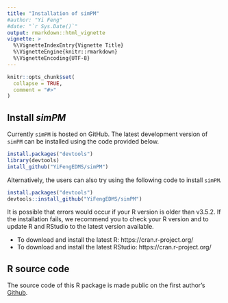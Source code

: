 ```yaml
---
title: "Installation of simPM"
#author: "Yi Feng"
#date: "`r Sys.Date()`"
output: rmarkdown::html_vignette
vignette: >
  %\VignetteIndexEntry{Vignette Title}
  %\VignetteEngine{knitr::rmarkdown}
  %\VignetteEncoding{UTF-8}
---
```


```r
knitr::opts_chunk$set(
  collapse = TRUE,
  comment = "#>"
)
```

## Install _simPM_

Currently `simPM` is hosted on GitHub. The latest development version of `simPM` can be installed using the code provided below. 

```r
install.packages("devtools")
library(devtools)
intall_github("YiFengEDMS/simPM")
``` 

Alternatively, the users can also try using the following code to install `simPM`.

```r
install.packages("devtools")
devtools::install_github("YiFengEDMS/simPM")
```

It is possible that errors would occur if your R version is older than v3.5.2. If the installation fails, we recommend you to check your R version and to update R and RStudio to the latest version available.

* To download and install the latest R: https://cran.r-project.org/
* To download and install the latest RStudio: https://cran.r-project.org/ 


## R source code 

The source code of this R package is made public on the first author's [Github](https://github.com/YiFengEDMS/simPM). 

